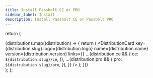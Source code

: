 ```yaml
---
title: Install Passbolt CE or PRO
sidebar_label: Install
description: Install Passbolt CE or Passbolt PRO
---
```



  return (
    <div className={styles.grid}>
      {distributions.map((distribution) => {
        return (
          <DistributionCard
            key={distribution.slug}
            logo={distribution.logo}
            name={distribution.name}
            version={distribution.version}
            links={{
              ...(distribution.ce && {
                ce: `${distribution.slug}/ce`,
              }),
              ...(distribution.pro && {
                pro: `${distribution.slug}/pro`,
              }),
            }}
          />
        );
      })}
    </div>
  );
};

<DistributionCardWrapper />


